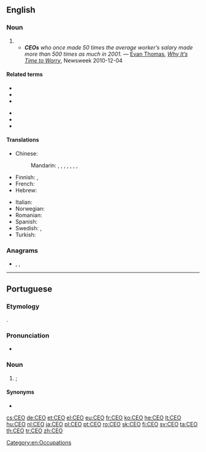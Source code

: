 {{also|ceo|céo|ceò|ce'o}}
==English==

===Noun===
{{en-noun}}

# {{initialism of|chief executive officer|lang=en}}
#* '''''CEOs''' who once made 50 times the average worker’s salary made more than 500 times as much in 2001.'' &mdash; [[w:Evan Thomas|Evan Thomas]], ''[http://www.newsweek.com/2010/12/04/the-deepest-dangers-facing-the-united-states.html Why It’s Time to Worry]'', Newsweek 2010-12-04

====Related terms====
{{rel-top}}
* {{l|en|CCO}}
* {{l|en|CFO}}
* {{l|en|CIO}}
{{rel-mid}}
* {{l|en|CSO}}
* {{l|en|CTO}}
* {{l|en|CXO}}
{{rel-bottom}}

====Translations====
{{trans-top|chief executive officer}}
* Chinese:
*: Mandarin: {{t|cmn|最高執行官|sc=Hani}}, {{t|cmn|最高执行官|tr=zuìgāo zhíxíngguān|sc=Hani}}, {{t+|cmn|首席執行官|sc=Hani}}, {{t+|cmn|首席执行官|tr=shǒuxí zhíxíngguān|sc=Hani}}, {{t|cmn|執行總裁|sc=Hani}}, {{t|cmn|执行总裁|tr=zhíxíng zǒngcái|sc=Hani}}, {{t+|cmn|總裁|sc=Hani}}, {{t+|cmn|总裁|tr=zǒngcái|sc=Hani}}
* Finnish: {{t|fi|TJ}}, {{t|fi|tj}}
* French: {{t+|fr|PDG}}
* Hebrew: {{t|he|מנכ״ל|tr=mankal}}
{{trans-mid}}
* Italian: {{t|it|AD}}
* Norwegian: {{t|no|adm.dir (administrerende direktør)}}
* Romanian: {{t|ro|DG}}
* Spanish: {{t-needed|es}}
* Swedish: {{t+|sv|VD}}, {{t+|sv|vd|c}}
* Turkish: {{t+|tr|YKB}}
{{trans-bottom}}

===Anagrams===
* {{l|en|COE}}, {{l|en|ECO}}, {{l|en|eco}}

[[Category:en:Occupations]]

----

==Portuguese==

===Etymology===
{{bor|pt|en|CEO}}.

===Pronunciation===
* {{a|Brazil}} {{IPA|/ˌsi i ˈow/|lang=pt}}

===Noun===
{{pt-noun|m-f|s}}

# {{lb|pt|business}} {{l|en|CEO}}; {{l|en|chief executive officer}} {{gloss|highest-ranking corporate officer}}

====Synonyms====
* {{l|pt|diretor executivo}}

{{catlangcode|pt|Occupations}}

[[cs:CEO]]
[[de:CEO]]
[[et:CEO]]
[[el:CEO]]
[[eu:CEO]]
[[fr:CEO]]
[[ko:CEO]]
[[he:CEO]]
[[lt:CEO]]
[[hu:CEO]]
[[nl:CEO]]
[[ja:CEO]]
[[pl:CEO]]
[[pt:CEO]]
[[ro:CEO]]
[[sk:CEO]]
[[fi:CEO]]
[[sv:CEO]]
[[ta:CEO]]
[[th:CEO]]
[[tr:CEO]]
[[zh:CEO]]